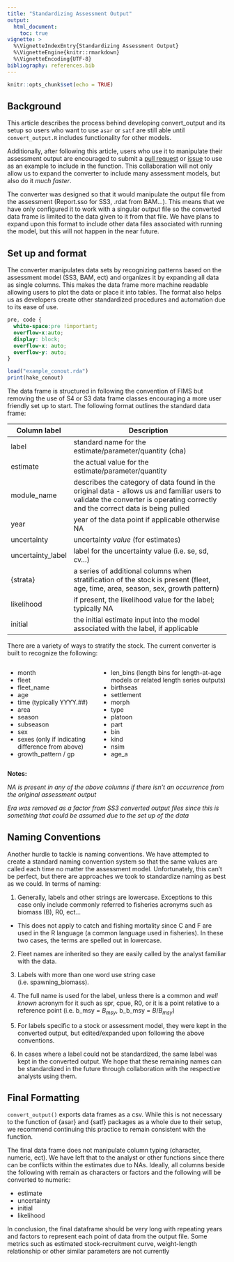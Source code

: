 ```yaml
---
title: "Standardizing Assessment Output"
output:
  html_document:
    toc: true
vignette: >
  %\VignetteIndexEntry{Standardizing Assessment Output}
  %\VignetteEngine{knitr::rmarkdown}
  %\VignetteEncoding{UTF-8}
bibliography: references.bib
---
```


```r
knitr::opts_chunk$set(echo = TRUE)
```

## Background

This article describes the process behind developing convert_output and its setup so users who want to use `asar` or `satf` are still able until `convert_output.R` includes functionality for other models. 

Additionally, after following this article, users who use it to manipulate their assessment output are encouraged to submit a [pull request](https://github.com/nmfs-ost/asar/pulls) or [issue](https://github.com/nmfs-ost/asar/issues) to use as an example to include in the function. This collaboration will not only allow us to expand the converter to include many assessment models, but also do it *much faster*.

The converter was designed so that it would manipulate the output file from the assessment (Report.sso for SS3, .rdat from BAM...). This means that we have only configured it to work with a singular output file so the converted data frame is limited to the data given to it from that file. We have plans to expand upon this format to include other data files associated with running the model, but this will not happen in the near future.

## Set up and format

The converter manipulates data sets by recognizing patterns based on the assessment model (SS3, BAM, ect) and organizes it by expanding all data as single columns. This makes the data frame more machine readable allowing users to plot the data or place it into tables. The format also helps us as developers create other standardized procedures and automation due to its ease of use.

```css
pre, code {
  white-space:pre !important; 
  overflow-x:auto;
  display: block;
  overflow-x: auto;
  overflow-y: auto;
}
```

```r
load("example_conout.rda")
print(hake_conout)
```


The data frame is structured in following the convention of FIMS but removing the use of S4 or S3 data frame classes encouraging a more user friendly set up to start. The following format outlines the standard data frame:

| Column label | Description                                 |
|--------------|---------------------------------------------|
| label        | standard name for the estimate/parameter/quantity (cha) |
| estimate     | the actual value for the estimate/parameter/quantity |
| module_name  | describes the category of data found in the original data - allows us and familiar users to validate the converter is operating correctly and the correct data is being pulled |
| year | year of the data point if applicable otherwise NA |
| uncertainty | uncertainty *value* (for estimates) |
| uncertainty_label | label for the uncertainty value (i.e. se, sd, cv...) |
| {strata} | a series of additional columns when stratification of the stock is present (fleet, age, time, area, season, sex, growth pattern) |
| likelihood | if present, the likelihood value for the label; typically NA |
| initial | the initial estimate input into the model associated with the label, if applicable |

There are a variety of ways to stratify the stock. The current converter is built to recognize the following:

<!---
The following code does NOT create separate columns when pkgdown site is built
--->

:::::::::::::: {.columns}
::: {.column width="40%"}

* month
* fleet
* fleet_name
* age 
* time (typically YYYY.##)
* area
* season
* subseason
* sex
* sexes (only if indicating difference from above)
* growth_pattern / gp

:::
::: {.column width="60%"}

* len_bins (length bins for length-at-age models or related length series outputs)
* birthseas
* settlement
* morph
* type
* platoon
* part
* bin
* kind
* nsim
* age_a

:::
::::::::::::::

**Notes:**

  *NA is present in any of the above columns if there isn't an occurrence from the original assessment output*

  *Era was removed as a factor from SS3 converted output files since this is something that could be assumed due to the set up of the data*

## Naming Conventions

Another hurdle to tackle is naming conventions. We have attempted to create a standard naming convention system so that the same values are called each time no matter the assessment model. Unfortunately, this can't be perfect, but there are approaches we took to standardize naming as best as we could. In terms of naming:

1. Generally, labels and other strings are lowercase. Exceptions to this case only include commonly referred to fisheries acronyms such as biomass (B), R0, ect...

- This does not apply to catch and fishing mortality since C and F are used in the R language (a common language used in fisheries). In these two cases, the terms are spelled out in lowercase.

2. Fleet names are inherited so they are easily called by the analyst familiar with the data.

3. Labels with more than one word use string case (i.e. spawning_biomass).

4. The full name is used for the label, unless there is a common and *well known* acronym for it such as spr, cpue, R0, or it is a point relative to a reference point (i.e. b_msy = $B_{msy}$, b_b_msy = $B/B_{msy}$)

5. For labels specific to a stock or assessment model, they were kept in the converted output, but edited/expanded upon following the above conventions.

6. In cases where a label could not be standardized, the same label was kept in the converted output. We hope that these remaining names can be standardized in the future through collaboration with the respective analysts using them.

## Final Formatting

`convert_output()` exports data frames as a csv. While this is not necessary to the function of {asar} and {satf} packages as a whole due to their setup, we recommend continuing this practice to remain consistent with the function.

The final data frame does not manipulate column typing (character, numeric, ect). We have left that to the analyst or other functions since there can be conflicts within the estimates due to NAs. Ideally, all columns beside the following with remain as characters or factors and the following will be converted to numeric:

  - estimate
  - uncertainty
  - initial
  - likelihood
  
In conclusion, the final dataframe should be very long with repeating years and factors to represent each point of data from the output file. Some metrics such as estimated stock-recruitment curve, weight-length relationship or other similar parameters are not currently 

